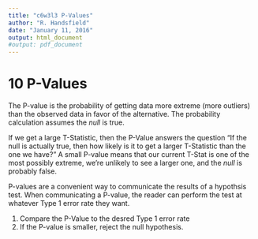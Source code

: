 ```yaml
---
title: "c6w3l3 P-Values"
author: "R. Handsfield"
date: "January 11, 2016"
output: html_document
#output: pdf_document
---
```


# 10 P-Values

The P-value is the probability of getting data more extreme (more outliers) than the observed data in favor of the alternative. The probability calculation assumes the _null_ is true. 

If we get a large T-Statistic, then the P-Value answers the question "If the null is actually true, then how likely is it to get a larger T-Statistic than the one we have?" A small P-value means that our current T-Stat is one of the most possibly extreme, we're unlikely to see a larger one, and the _null_ is probably false.

P-values are a convenient way to communicate the results of a hypothsis test. When communicating a P-value, the reader can perform the test at whatever Type 1 error rate they want. 

1. Compare the P-Value to the desred Type 1 error rate 
2. If the P-value is smaller, reject the null hypothesis.


